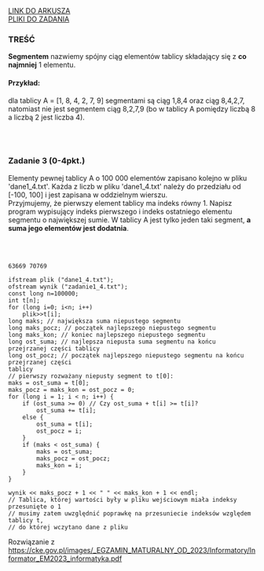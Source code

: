 
<div className="box_link"><a className="link  link_materials" target="_blank" href="https://cke.gov.pl/images/_EGZAMIN_MATURALNY_OD_2023/Informatory/Informator_EM2023_informatyka.pdf">LINK DO ARKUSZA</a>
<br/>
<a className="link  link_materials" href="http://cke.gov.pl/images/_EGZAMIN_MATURALNY_OD_2023/Informatory/Informator_EM2023_informatyka_pliki.zip" >PLIKI DO ZADANIA</a>
<br/>
</div>

### TREŚĆ

<b>Segmentem</b> nazwiemy spójny ciąg elementów tablicy składający się z <b>co najmniej</b> 1 elementu.

#### Przykład: 
dla tablicy A = [1, 8, 4, 2, 7, 9] segmentami są ciąg 1,8,4 oraz ciąg 8,4,2,7, natomiast
nie jest segmentem ciąg 8,2,7,9 (bo w tablicy A pomiędzy liczbą 8 a liczbą 2 jest liczba 4).

<br/><br/>

### Zadanie 3   (0-4pkt.)

Elementy pewnej tablicy A o 100 000 elementów zapisano kolejno w pliku 'dane1_4.txt'.
Każda z liczb w pliku 'dane1_4.txt' należy do przedziału od [-100, 100] i jest zapisana
w oddzielnym wierszu. <br/>
Przyjmujemy, że pierwszy element tablicy ma indeks równy 1. Napisz program wypisujący
indeks pierwszego i indeks ostatniego elementu segmentu o największej sumie. W tablicy A
jest tylko jeden taki segment, <b>a suma jego elementów jest dodatnia</b>.

<br/>
<br/>

<Dropdown title="WSKAZÓWKI">
    <p className={`dropdown_text`}>
    </p>
</Dropdown>

<Dropdown title="ODPOWIEDŹ">

```
63669 70769
```

</Dropdown>

<Dropdown title="ROZWIĄZANIE PRZYKŁADOWE - PYTHON">
</Dropdown>

<Dropdown title="ROZWIĄZANIE PRZYKŁADOWE - C++">

```
ifstream plik ("dane1_4.txt");
ofstream wynik ("zadanie1_4.txt");
const long n=100000;
int t[n];
for (long i=0; i<n; i++)
    plik>>t[i];
long maks; // największa suma niepustego segmentu
long maks_pocz; // początek najlepszego niepustego segmentu
long maks_kon; // koniec najlepszego niepustego segmentu
long ost_suma; // najlepsza niepusta suma segmentu na końcu przejrzanej części tablicy
long ost_pocz; // początek najlepszego niepustego segmentu na końcu przejrzanej części
tablicy
// pierwszy rozważany niepusty segment to t[0]:
maks = ost_suma = t[0];
maks_pocz = maks_kon = ost_pocz = 0;
for (long i = 1; i < n; i++) {
    if (ost_suma >= 0) // Czy ost_suma + t[i] >= t[i]?
        ost_suma += t[i];
    else {
        ost_suma = t[i];
        ost_pocz = i;
    }
    if (maks < ost_suma) {
        maks = ost_suma;
        maks_pocz = ost_pocz;
        maks_kon = i;
    }
}

wynik << maks_pocz + 1 << " " << maks_kon + 1 << endl;
// Tablica, której wartości były w pliku wejściowym miała indeksy przesunięte o 1
// musimy zatem uwzględnić poprawkę na przesuniecie indeksów względem tablicy t,
// do której wczytano dane z pliku
```
<p className={`dropdown_text`}>
Rozwiązanie z <a className="link" href="https://cke.gov.pl/images/_EGZAMIN_MATURALNY_OD_2023/Informatory/Informator_EM2023_informatyka.pdf">https://cke.gov.pl/images/_EGZAMIN_MATURALNY_OD_2023/Informatory/Informator_EM2023_informatyka.pdf</a><br/>
</p>

</Dropdown>





